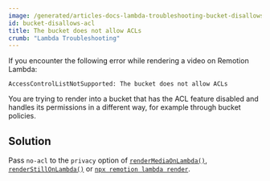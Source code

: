 ```yaml
---
image: /generated/articles-docs-lambda-troubleshooting-bucket-disallows-acl.png
id: bucket-disallows-acl
title: The bucket does not allow ACLs
crumb: "Lambda Troubleshooting"
---
```


If you encounter the following error while rendering a video on Remotion Lambda:

```
AccessControlListNotSupported: The bucket does not allow ACLs
```

You are trying to render into a bucket that has the ACL feature disabled and handles its permissions in a different way, for example through bucket policies.

## Solution

Pass `no-acl` to the `privacy` option of [`renderMediaOnLambda()`](/docs/lambda/rendermediaonlambda#privacy), [`renderStillOnLambda()`](/docs/lambda/renderstillonlambda#privacy) or [`npx remotion lambda render`](/docs/lambda/cli/render#--privacy).

